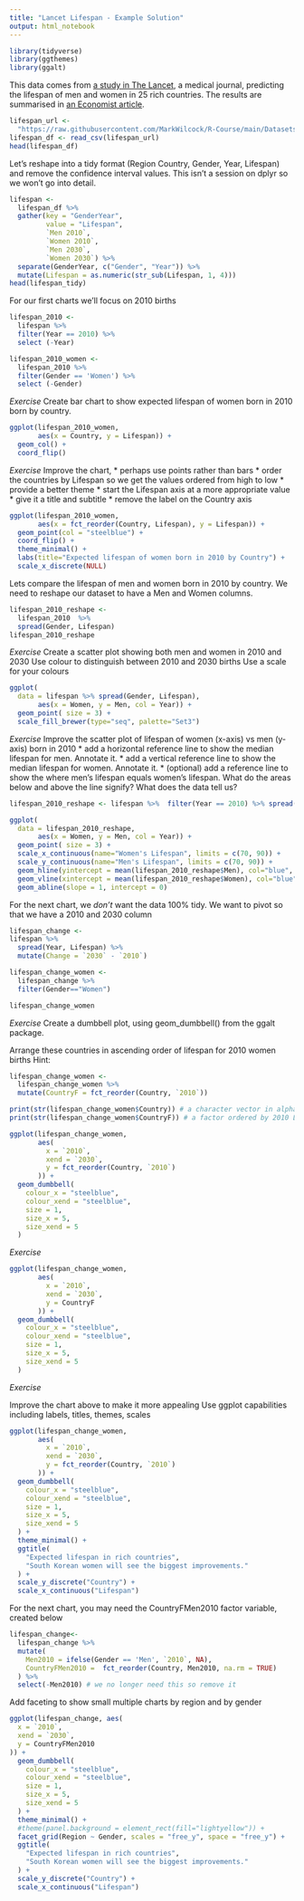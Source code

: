 ```yaml
---
title: "Lancet Lifespan - Example Solution"
output: html_notebook
---
```


```r
library(tidyverse)
library(ggthemes)
library(ggalt)
```

This data comes from [a study in The Lancet](https://www.thelancet.com/journals/lancet/article/PIIS0140-6736(16)32381-9/fulltext#seccestitle10), a medical journal, predicting the lifespan of men and women in 25 rich countries.  The results are summarised in [an Economist article](https://www.economist.com/graphic-detail/2017/02/23/longevity-in-rich-countries). 

```r
lifespan_url <-
  "https://raw.githubusercontent.com/MarkWilcock/R-Course/main/Datasets/Longevity%20Data.csv"
lifespan_df <- read_csv(lifespan_url)
head(lifespan_df)
```

Let's reshape into a tidy format (Region Country, Gender, Year, Lifespan) and remove the confidence interval values.
This isn't a session on dplyr so we won't go into detail.

```r
lifespan <-
  lifespan_df %>%
  gather(key = "GenderYear",
         value = "Lifespan",
         `Men 2010`,
         `Women 2010`,
         `Men 2030`,
         `Women 2030`) %>%
  separate(GenderYear, c("Gender", "Year")) %>%
  mutate(Lifespan = as.numeric(str_sub(Lifespan, 1, 4)))
head(lifespan_tidy)  
```


For our first charts we'll focus on 2010 births

```r
lifespan_2010 <-
  lifespan %>% 
  filter(Year == 2010) %>% 
  select (-Year)

lifespan_2010_women <-
  lifespan_2010 %>% 
  filter(Gender == 'Women') %>% 
  select (-Gender)

```

*Exercise* Create bar chart to show expected lifespan of women born in 2010 born by country.
```r
ggplot(lifespan_2010_women,
       aes(x = Country, y = Lifespan)) +
  geom_col() +
  coord_flip()
```

*Exercise* Improve the chart, 
* perhaps use points rather than bars 
* order the countries by Lifespan so we get the values ordered from high to low
* provide a better theme
* start the Lifespan axis at a more appropriate value 
* give it a title and subtitle
* remove the label on the Country axis 


```r
ggplot(lifespan_2010_women,
       aes(x = fct_reorder(Country, Lifespan), y = Lifespan)) +
  geom_point(col = "steelblue") +
  coord_flip() +
  theme_minimal() +
  labs(title="Expected lifespan of women born in 2010 by Country") +
  scale_x_discrete(NULL)
```

Lets compare the lifespan of men and women born in 2010 by country.
We need to reshape our dataset to have a Men and Women columns.
```r
lifespan_2010_reshape <-
  lifespan_2010  %>% 
  spread(Gender, Lifespan)
lifespan_2010_reshape
```

*Exercise* 
Create a scatter plot showing both men and women in 2010 and 2030
Use colour to distinguish between 2010 and 2030 births
Use a scale for your colours

```r
ggplot(
  data = lifespan %>% spread(Gender, Lifespan),
       aes(x = Women, y = Men, col = Year)) +
  geom_point( size = 3) +
  scale_fill_brewer(type="seq", palette="Set3")
```


*Exercise* 
Improve the scatter plot of lifespan of women (x-axis) vs men (y-axis) born in 2010
* add a horizontal reference line to show the median lifespan for men.  Annotate it.
* add a vertical reference line to show the median lifespan for women.  Annotate it.
* (optional) add a reference line to show the where men's lifespan equals women's lifespan. What do the  areas below and above the line signify?  What does the data tell us?

```r
lifespan_2010_reshape <- lifespan %>%  filter(Year == 2010) %>% spread(Gender, Lifespan)

ggplot(
  data = lifespan_2010_reshape,
       aes(x = Women, y = Men, col = Year)) +
  geom_point( size = 3) +
  scale_x_continuous(name="Women's Lifespan", limits = c(70, 90)) +
  scale_y_continuous(name="Men's Lifespan", limits = c(70, 90)) +
  geom_hline(yintercept = mean(lifespan_2010_reshape$Men), col="blue", linetype=2) +
  geom_vline(xintercept = mean(lifespan_2010_reshape$Women), col="blue", linetype=2)  +
  geom_abline(slope = 1, intercept = 0)
```


For the next chart, we *don't* want the data 100% tidy.  We want to pivot so that we have a 2010 and 2030 column

```r
lifespan_change <-
lifespan %>% 
  spread(Year, Lifespan) %>% 
  mutate(Change = `2030` - `2010`)

lifespan_change_women <-
  lifespan_change %>% 
  filter(Gender=="Women") 

lifespan_change_women
```

*Exercise* 
Create a dumbbell plot, using geom_dumbbell() from the ggalt package.

Arrange these countries in ascending order of lifespan for 2010 women births
Hint:
```r
lifespan_change_women <-
  lifespan_change_women %>%
  mutate(CountryF = fct_reorder(Country, `2010`))

print(str(lifespan_change_women$Country)) # a character vector in alphabetical order
print(str(lifespan_change_women$CountryF)) # a factor ordered by 2010 Lifespan
```


```r
ggplot(lifespan_change_women,
       aes(
         x = `2010`,
         xend = `2030`,
         y = fct_reorder(Country, `2010`)
       )) +
  geom_dumbbell(
    colour_x = "steelblue",
    colour_xend = "steelblue",
    size = 1,
    size_x = 5,
    size_xend = 5
  ) 
```

*Exercise*

```r
ggplot(lifespan_change_women,
       aes(
         x = `2010`,
         xend = `2030`,
         y = CountryF
       )) +
  geom_dumbbell(
    colour_x = "steelblue",
    colour_xend = "steelblue",
    size = 1,
    size_x = 5,
    size_xend = 5
  )

```

*Exercise*

Improve the chart above to make it more appealing
Use ggplot capabilities including labels, titles, themes, scales

```r
ggplot(lifespan_change_women,
       aes(
         x = `2010`,
         xend = `2030`,
         y = fct_reorder(Country, `2010`)
       )) +
  geom_dumbbell(
    colour_x = "steelblue",
    colour_xend = "steelblue",
    size = 1,
    size_x = 5,
    size_xend = 5
  ) +
  theme_minimal() +
  ggtitle(
    "Expected lifespan in rich countries",
    "South Korean women will see the biggest improvements."
  ) +
  scale_y_discrete("Country") +
  scale_x_continuous("Lifespan")
```


For the next chart, you may need the CountryFMen2010 factor variable, created below
```r
lifespan_change<-
  lifespan_change %>% 
  mutate(
    Men2010 = ifelse(Gender == 'Men', `2010`, NA),
    CountryFMen2010 =  fct_reorder(Country, Men2010, na.rm = TRUE)
  ) %>% 
  select(-Men2010) # we no longer need this so remove it

```

Add faceting to show small multiple charts by region and by gender

```r
  
ggplot(lifespan_change, aes(
  x = `2010`,
  xend = `2030`,
  y = CountryFMen2010
)) +
  geom_dumbbell(
    colour_x = "steelblue",
    colour_xend = "steelblue",
    size = 1,
    size_x = 5,
    size_xend = 5
  ) +
  theme_minimal() +
  #theme(panel.background = element_rect(fill="lightyellow")) +
  facet_grid(Region ~ Gender, scales = "free_y", space = "free_y") +
  ggtitle(
    "Expected lifespan in rich countries",
    "South Korean women will see the biggest improvements."
  ) +
  scale_y_discrete("Country") +
  scale_x_continuous("Lifespan")

```



